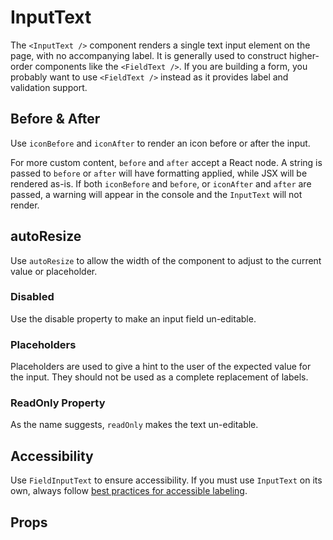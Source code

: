 
<Meta component={InputText} title="Docs/InputText" />

# InputText

The `<InputText />` component renders a single text input element on the page, with no accompanying label. It is generally used to construct higher-order components like the `<FieldText />`. If you are building a form, you probably want to use `<FieldText />` instead as it provides label and validation support.

<Editor code={storyBasic} />

## Before & After

Use `iconBefore` and `iconAfter` to render an icon before or after the input.

For more custom content, `before` and `after` accept a React node. A string is passed to `before` or `after` will have formatting applied, while JSX will be rendered as-is.
If both `iconBefore` and `before`, or `iconAfter` and `after` are passed, a warning will appear in the console and the `InputText` will not render.

<Editor code={storyBeforeAfter} />

## autoResize

Use `autoResize` to allow the width of the component to adjust to the current value or placeholder.

<Editor code={storyAutoResize} />

### Disabled

Use the disable property to make an input field un-editable.

<Editor code={storyDisabled} />

### Placeholders

Placeholders are used to give a hint to the user of the expected value for the input. They should not be used as a complete replacement of labels.

<Editor code={storyPlaceholder} />

### ReadOnly Property

As the name suggests, `readOnly` makes the text un-editable.

<Editor code={storyReadOnly} />

## Accessibility

Use `FieldInputText` to ensure accessibility. If you must use `InputText` on its own,
always follow [best practices for accessible labeling](https://www.w3.org/WAI/tutorials/forms/labels/).

## Props

<ArgsTable of={InputText} exclude={excludedProps} />
